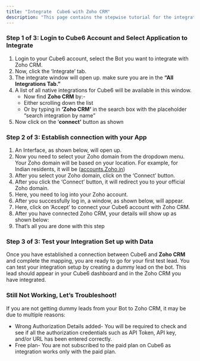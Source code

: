 ```yaml
---
title: "Integrate  Cube6 with Zoho CRM"
description: "This page contains the stepwise tutorial for the integration with  Cube6"
---
```


### **Step 1 of 3: Login to  Cube6 Account and Select Application to Integrate**

1. Login to your  Cube6 account, select the Bot you want to integrate with Zoho CRM.
2. Now, click the ‘Integrate’ tab.
3. The integrate window will open up. make sure you are in the **“All Integrations Tab.”**
4. A list of all native integrations for  Cube6 will be available in this window.
   - Now find **Zoho CRM** by:-
   - Either scrolling down the list
   - Or by typing in **‘Zoho CRM’** in the search box with the placeholder “search integration by name”
5. Now click on the ‘**connect’** button as shown

### **Step 2 of 3: Establish connection with your App**

1. An Interface, as shown below, will open up.
2. Now you need to select your Zoho domain from the dropdown menu. Your Zoho domain will be based on your location. For example, for Indian residents, it will be ([accounts.Zoho.in](http://accounts.Zoho.in))
3. After you select your Zoho domain, click on the ‘Connect’ button.
4. After you click the ‘Connect’ button, it will redirect you to your official Zoho domain.
5. Here, you need to log into your Zoho account.
6. After you successfully log in, a window, as shown below, will appear.
7. Here, click on ‘Accept’ to connect your  Cube6 account with Zoho CRM.
8. After you have connected Zoho CRM, your details will show up as shown below:
9. That’s all you are done with this step

### **Step 3 of 3: Test your Integration Set up with Data**

Once you have established a connection between Cube6 and **Zoho CRM** and complete the mapping, you are ready to go for your first test lead. You can test your integration setup by creating a dummy lead on the bot. This lead should appear in your  Cube6 dashboard and in the Zoho CRM you have integrated.

### **Still Not Working, Let’s Troubleshoot\!**

If you are not getting dummy leads from your Bot to Zoho CRM, it may be due to multiple reasons:

- Wrong Authorization Details added- You will be required to check and see if all the authorization credentials such as API Token, API key, and/or URL has been entered correctly.
- Free plan- You are not subscribed to the paid plan on  Cube6 as integration works only with the paid plan.